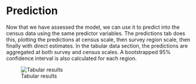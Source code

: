 

# Prediction
Now that we have assessed the model, we can use it to predict into the census data using the same predictor variables.  The predictions tab does this,  plotting the predictions at census scale, then survey region scale, then finally with direct estimates.  In the tabular data section,  the predictions are aggregated at both survey and census scales. A bootstrapped 95% confidence interval is also calculated for each region.
  

![Tabular results](img//Tab6_Prediction.png)
